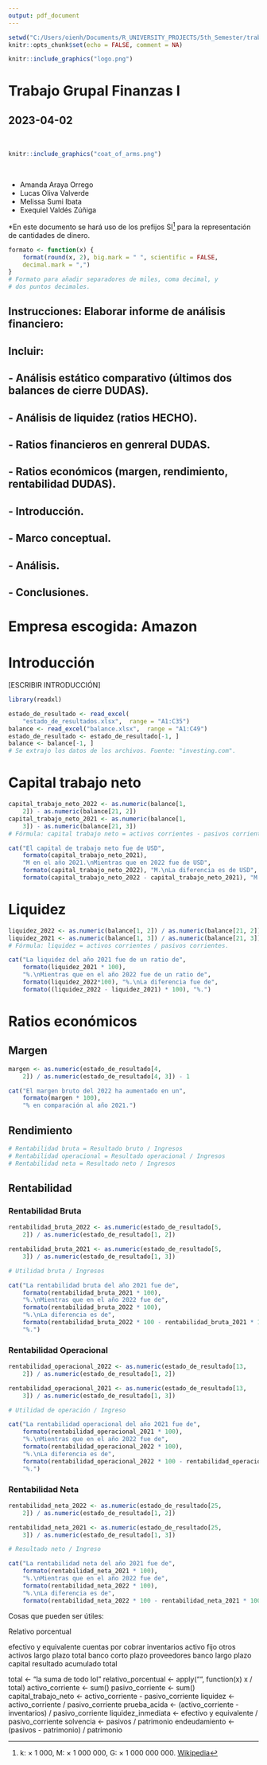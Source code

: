```yaml
---
output: pdf_document
---
```

```r
setwd("C:/Users/oienh/Documents/R_UNIVERSITY_PROJECTS/5th_Semester/trabajo_finanzas")
knitr::opts_chunk$set(echo = FALSE, comment = NA)
```
```r
knitr::include_graphics("logo.png")
```
\center
# Trabajo Grupal Finanzas I
## 2023-04-02
\flushleft
\
```r
knitr::include_graphics("coat_of_arms.png")
```
\

* Amanda Araya Orrego
* Lucas Oliva Valverde
* Melissa Sumi Ibata
* Exequiel Valdés Zúñiga

\newpage

*En este documento se hará uso de los prefijos
SI^[k: × 1 000, M: × 1 000 000, G: × 1 000 000 000. [Wikipedia](https://en.wikipedia.org/wiki/Metric_prefix)] 
para la representación de cantidades de dinero.

```r
formato <- function(x) {
    format(round(x, 2), big.mark = " ", scientific = FALSE,
    decimal.mark = ",")
}
# Formato para añadir separadores de miles, coma decimal, y
# dos puntos decimales.
```

## Instrucciones: Elaborar informe de análisis financiero:
## Incluir:
## - Análisis estático comparativo (últimos dos balances de cierre DUDAS).
## - Análisis de liquidez (ratios HECHO).
## - Ratios financieros en genreral DUDAS.
## - Ratios económicos (margen, rendimiento, rentabilidad DUDAS).
## - Introducción.
## - Marco conceptual.
## - Análisis.
## - Conclusiones.

# Empresa escogida: Amazon

# Introducción

[ESCRIBIR INTRODUCCIÓN]

```r
library(readxl)

estado_de_resultado <- read_excel(
    "estado_de_resultados.xlsx",  range = "A1:C35")
balance <- read_excel("balance.xlsx",  range = "A1:C49")
estado_de_resultado <- estado_de_resultado[-1, ]
balance <- balance[-1, ]
# Se extrajo los datos de los archivos. Fuente: "investing.com".
```

# Capital trabajo neto

```r
capital_trabajo_neto_2022 <- as.numeric(balance[1,
    2]) - as.numeric(balance[21, 2])
capital_trabajo_neto_2021 <- as.numeric(balance[1,
    3]) - as.numeric(balance[21, 3])
# Fórmula: capital trabajo neto = activos corrientes - pasivos corrientes.

cat("El capital de trabajo neto fue de USD",
    formato(capital_trabajo_neto_2021),
    "M en el año 2021.\nMientras que en 2022 fue de USD",
    formato(capital_trabajo_neto_2022), "M.\nLa diferencia es de USD",
    formato(capital_trabajo_neto_2022 - capital_trabajo_neto_2021), "M.")
```

# Liquidez

```r
liquidez_2022 <- as.numeric(balance[1, 2]) / as.numeric(balance[21, 2])
liquidez_2021 <- as.numeric(balance[1, 3]) / as.numeric(balance[21, 3])
# Fórmula: liquidez = activos corrientes / pasivos corrientes.

cat("La liquidez del año 2021 fue de un ratio de",
    formato(liquidez_2021 * 100),
    "%.\nMientras que en el año 2022 fue de un ratio de",
    formato(liquidez_2022*100), "%.\nLa diferencia fue de",
    formato((liquidez_2022 - liquidez_2021) * 100), "%.")
```

# Ratios económicos

## Margen

```r

margen <- as.numeric(estado_de_resultado[4,
    2]) / as.numeric(estado_de_resultado[4, 3]) - 1

cat("El margen bruto del 2022 ha aumentado en un",
    formato(margen * 100),
    "% en comparación al año 2021.")

```

## Rendimiento

```r
# Rentabilidad bruta = Resultado bruto / Ingresos
# Rentabilidad operacional = Resultado operacional / Ingresos
# Rentabilidad neta = Resultado neto / Ingresos

```
## Rentabilidad

### Rentabilidad Bruta
```r
rentabilidad_bruta_2022 <- as.numeric(estado_de_resultado[5,
    2]) / as.numeric(estado_de_resultado[1, 2])

rentabilidad_bruta_2021 <- as.numeric(estado_de_resultado[5,
    3]) / as.numeric(estado_de_resultado[1, 3])

# Utilidad bruta / Ingresos

cat("La rentabilidad bruta del año 2021 fue de",
    formato(rentabilidad_bruta_2021 * 100),
    "%.\nMientras que en el año 2022 fue de",
    formato(rentabilidad_bruta_2022 * 100),
    "%.\nLa diferencia es de",
    formato(rentabilidad_bruta_2022 * 100 - rentabilidad_bruta_2021 * 100),
    "%.")
```
### Rentabilidad Operacional

```r

rentabilidad_operacional_2022 <- as.numeric(estado_de_resultado[13,
    2]) / as.numeric(estado_de_resultado[1, 2])

rentabilidad_operacional_2021 <- as.numeric(estado_de_resultado[13,
    3]) / as.numeric(estado_de_resultado[1, 3])

# Utilidad de operación / Ingreso

cat("La rentabilidad operacional del año 2021 fue de",
    formato(rentabilidad_operacional_2021 * 100),
    "%.\nMientras que en el año 2022 fue de",
    formato(rentabilidad_operacional_2022 * 100),
    "%.\nLa diferencia es de",
    formato(rentabilidad_operacional_2022 * 100 - rentabilidad_operacional_2021 * 100),
    "%.")

```
### Rentabilidad Neta

```r
rentabilidad_neta_2022 <- as.numeric(estado_de_resultado[25,
    2]) / as.numeric(estado_de_resultado[1, 2])

rentabilidad_neta_2021 <- as.numeric(estado_de_resultado[25,
    3]) / as.numeric(estado_de_resultado[1, 3])

# Resultado neto / Ingreso

cat("La rentabilidad neta del año 2021 fue de",
    formato(rentabilidad_neta_2021 * 100),
    "%.\nMientras que en el año 2022 fue de",
    formato(rentabilidad_neta_2022 * 100),
    "%.\nLa diferencia es de",
    formato(rentabilidad_neta_2022 * 100 - rentabilidad_neta_2021 * 100), "%.")

```

Cosas que pueden ser útiles:

Relativo porcentual

efectivo y equivalente
cuentas por cobrar
inventarios
activo fijo
otros activos largo plazo
total
banco corto plazo
proveedores
banco largo plazo
capital
resultado acumulado
total


total <- "la suma de todo lol"
relativo_porcentual <- apply("", function(x) x / total)
activo_corriente <- sum()
pasivo_corriente <- sum()
capital_trabajo_neto <- activo_corriente - pasivo_corriente
liquidez <- activo_corriente / pasivo_corriente
prueba_acida <- (activo_corriente - inventarios) / pasivo_corriente
liquidez_inmediata <- efectivo y equivalente / pasivo_corriente
solvencia <- pasivos / patrimonio
endeudamiento <- (pasivos - patrimonio) / patrimonio


